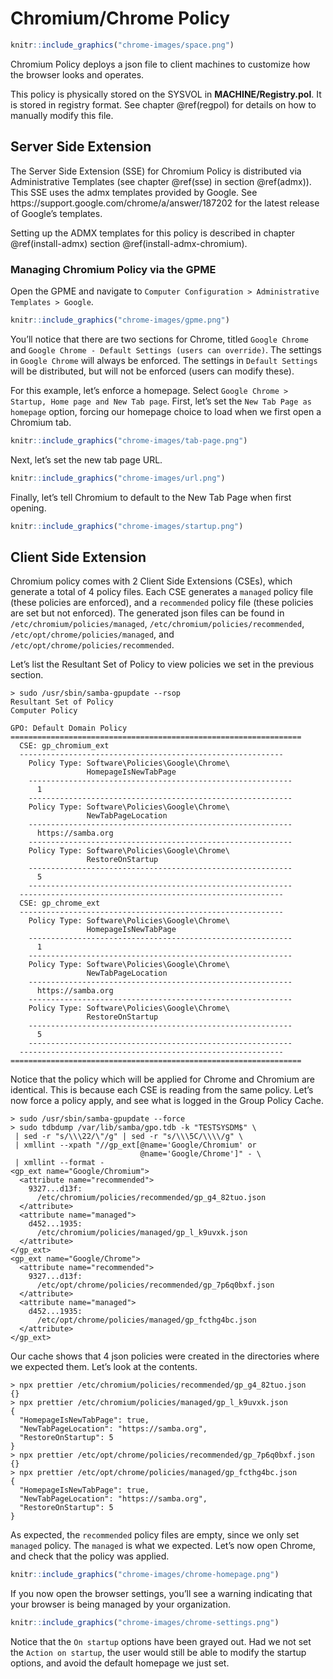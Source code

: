# Chromium/Chrome Policy {#chrome}

```r
knitr::include_graphics("chrome-images/space.png")
```

Chromium Policy deploys a json file to client machines to customize how the browser looks and operates.

This policy is physically stored on the SYSVOL in **MACHINE/Registry.pol**. It is stored in registry format. See chapter \@ref(regpol) for details on how to manually modify this file.

## Server Side Extension

The Server Side Extension (SSE) for Chromium Policy is distributed via Administrative Templates (see chapter \@ref(sse) in section \@ref(admx)). This SSE uses the admx templates provided by Google. See https://support.google.com/chrome/a/answer/187202 for the latest release of Google's templates.

Setting up the ADMX templates for this policy is described in chapter \@ref(install-admx) section \@ref(install-admx-chromium).

### Managing Chromium Policy via the GPME

Open the GPME and navigate to `Computer Configuration > Administrative Templates > Google`.

```r
knitr::include_graphics("chrome-images/gpme.png")
```

You'll notice that there are two sections for Chrome, titled `Google Chrome` and `Google Chrome - Default Settings (users can override)`. The settings in `Google Chrome` will always be enforced. The settings in `Default Settings` will be distributed, but will not be enforced (users can modify these).

For this example, let's enforce a homepage. Select `Google Chrome > Startup, Home page and New Tab page`. First, let's set the `New Tab Page as homepage` option, forcing our homepage choice to load when we first open a Chromium tab.

```r
knitr::include_graphics("chrome-images/tab-page.png")
```

Next, let's set the new tab page URL.

```r
knitr::include_graphics("chrome-images/url.png")
```

Finally, let's tell Chromium to default to the New Tab Page when first opening.

```r
knitr::include_graphics("chrome-images/startup.png")
```

## Client Side Extension

Chromium policy comes with 2 Client Side Extensions (CSEs), which generate a total of 4 policy files. Each CSE generates a `managed` policy file (these policies are enforced), and a `recommended` policy file (these policies are set but not enforced). The generated json files can be found in `/etc/chromium/policies/managed`, `/etc/chromium/policies/recommended`, `/etc/opt/chrome/policies/managed`, and `/etc/opt/chrome/policies/recommended`.

Let’s list the Resultant Set of Policy to view policies we set in the previous section.

```
> sudo /usr/sbin/samba-gpupdate --rsop
Resultant Set of Policy
Computer Policy

GPO: Default Domain Policy
=================================================================
  CSE: gp_chromium_ext
  -----------------------------------------------------------
    Policy Type: Software\Policies\Google\Chrome\
                 HomepageIsNewTabPage
    -----------------------------------------------------------
      1
    -----------------------------------------------------------
    Policy Type: Software\Policies\Google\Chrome\
                 NewTabPageLocation
    -----------------------------------------------------------
      https://samba.org
    -----------------------------------------------------------
    Policy Type: Software\Policies\Google\Chrome\
                 RestoreOnStartup
    -----------------------------------------------------------
      5
    -----------------------------------------------------------
  -----------------------------------------------------------
  CSE: gp_chrome_ext
  -----------------------------------------------------------
    Policy Type: Software\Policies\Google\Chrome\
                 HomepageIsNewTabPage
    -----------------------------------------------------------
      1
    -----------------------------------------------------------
    Policy Type: Software\Policies\Google\Chrome\
                 NewTabPageLocation
    -----------------------------------------------------------
      https://samba.org
    -----------------------------------------------------------
    Policy Type: Software\Policies\Google\Chrome\
                 RestoreOnStartup
    -----------------------------------------------------------
      5
    -----------------------------------------------------------
  -----------------------------------------------------------
=================================================================
```

Notice that the policy which will be applied for Chrome and Chromium are identical. This is because each CSE is reading from the same policy. Let's now force a policy apply, and see what is logged in the Group Policy Cache.

```
> sudo /usr/sbin/samba-gpupdate --force
> sudo tdbdump /var/lib/samba/gpo.tdb -k "TESTSYSDM$" \
 | sed -r "s/\\\22/\"/g" | sed -r "s/\\\5C/\\\\/g" \
 | xmllint --xpath "//gp_ext[@name='Google/Chromium' or
                             @name='Google/Chrome']" - \
 | xmllint --format -
<gp_ext name="Google/Chromium">
  <attribute name="recommended">
    9327...d13f:
      /etc/chromium/policies/recommended/gp_g4_82tuo.json
  </attribute>
  <attribute name="managed">
    d452...1935:
      /etc/chromium/policies/managed/gp_l_k9uvxk.json
  </attribute>
</gp_ext>
<gp_ext name="Google/Chrome">
  <attribute name="recommended">
    9327...d13f:
      /etc/opt/chrome/policies/recommended/gp_7p6q0bxf.json
  </attribute>
  <attribute name="managed">
    d452...1935:
      /etc/opt/chrome/policies/managed/gp_fcthg4bc.json
  </attribute>
</gp_ext>
```

Our cache shows that 4 json policies were created in the directories where we expected them. Let's look at the contents.

```
> npx prettier /etc/chromium/policies/recommended/gp_g4_82tuo.json
{}
> npx prettier /etc/chromium/policies/managed/gp_l_k9uvxk.json
{
  "HomepageIsNewTabPage": true,
  "NewTabPageLocation": "https://samba.org",
  "RestoreOnStartup": 5
}
> npx prettier /etc/opt/chrome/policies/recommended/gp_7p6q0bxf.json
{}
> npx prettier /etc/opt/chrome/policies/managed/gp_fcthg4bc.json
{
  "HomepageIsNewTabPage": true,
  "NewTabPageLocation": "https://samba.org",
  "RestoreOnStartup": 5
}
```

As expected, the `recommended` policy files are empty, since we only set `managed` policy. The `managed` is what we expected. Let's now open Chrome, and check that the policy was applied.

```r
knitr::include_graphics("chrome-images/chrome-homepage.png")
```

If you now open the browser settings, you'll see a warning indicating that your browser is being managed by your organization.

```r
knitr::include_graphics("chrome-images/chrome-settings.png")
```

Notice that the `On startup` options have been grayed out. Had we not set the `Action on startup`, the user would still be able to modify the startup options, and avoid the default homepage we just set.
